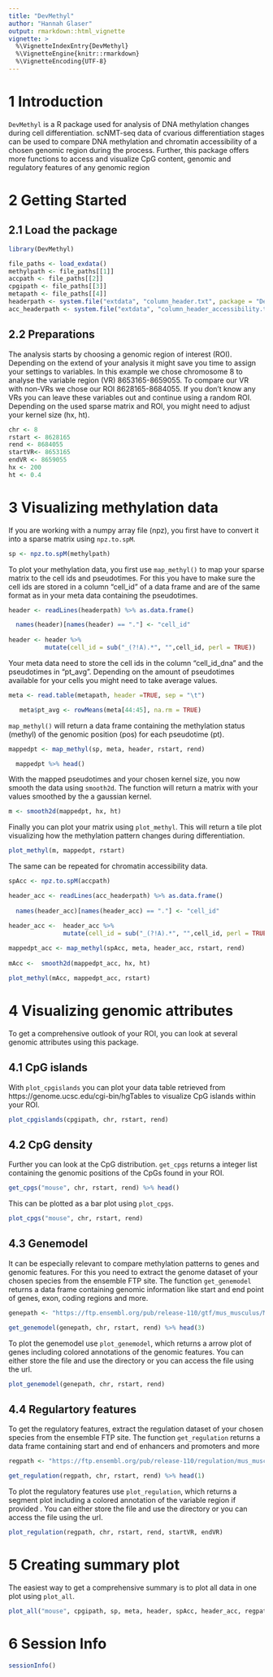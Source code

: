 ```yaml
---
title: "DevMethyl"
author: "Hannah Glaser"
output: rmarkdown::html_vignette
vignette: >
  %\VignetteIndexEntry{DevMethyl}
  %\VignetteEngine{knitr::rmarkdown}
  %\VignetteEncoding{UTF-8}
---
```


# 1 Introduction
  `DevMethyl` is a R package used for analysis of DNA methylation changes during cell differentiation. scNMT-seq data of cvarious differentiation stages can be used to compare DNA methylation and chromatin accessibility of a chosen genomic region during the process. Further, this package offers more functions to access and visualize CpG content, genomic and regulatory features of any genomic region  


# 2 Getting Started

## 2.1 Load the package
```r
library(DevMethyl)
```

```r
file_paths <- load_exdata() 
methylpath <- file_paths[[1]]
accpath <- file_paths[[2]]
cpgipath <- file_paths[[3]]
metapath <- file_paths[[4]]
headerpath <- system.file("extdata", "column_header.txt", package = "DevMethyl")
acc_headerpath <- system.file("extdata", "column_header_accessibility.txt", package = "DevMethyl")
```

## 2.2 Preparations
The analysis starts by choosing a genomic region of interest (ROI). Depending on the extend of your analysis it might save you time to assign your settings to variables. In this example we chose chromosome 8 to analyse the variable region (VR) 8653165-8659055. To compare our VR with non-VRs we chose our ROI 8628165-8684055. If you don't know any VRs you can leave these variables out and continue using a random ROI. Depending on the used sparse matrix and ROI, you might need to adjust your kernel size (hx, ht).
```r
chr <- 8
rstart <- 8628165
rend <- 8684055
startVR<- 8653165
endVR <- 8659055
hx <- 200
ht <- 0.4
```


# 3 Visualizing methylation data
If you are working with a numpy array file (npz), you first have to convert it into a sparse matrix using `npz.to.spM`.
```r
sp <- npz.to.spM(methylpath)
```

To plot your methylation data, you first use `map_methyl()` to map your sparse matrix to the cell ids and pseudotimes.
For this you have to make sure the cell ids are stored in a column "cell_id" of a data frame and are of the same format as in your meta data containing the pseudotimes.
```r
header <- readLines(headerpath) %>% as.data.frame()

  names(header)[names(header) == "."] <- "cell_id"
  
header <- header %>%
          mutate(cell_id = sub("_(?!A).*", "",cell_id, perl = TRUE))
```

Your meta data need to store the cell ids in the column "cell_id_dna" and the pseudotimes in "pt_avg".
Depending on the amount of pseudotimes available for your cells you might need to take average values. 
```r
meta <- read.table(metapath, header =TRUE, sep = "\t")

   meta$pt_avg <- rowMeans(meta[44:45], na.rm = TRUE)
```

`map_methyl()` will return a data frame containing the methylation status (methyl) of the genomic position (pos) for each pseudotime (pt).
```r
mappedpt <- map_methyl(sp, meta, header, rstart, rend)

  mappedpt %>% head()
```

With the mapped pseudotimes and your chosen kernel size, you now smooth the data using `smooth2d`. The function will return a matrix with your values smoothed by the a gaussian kernel.
```r
m <- smooth2d(mappedpt, hx, ht)
```

Finally you can plot your matrix using `plot_methyl`. This will return a tile plot visualizing how the methylation pattern changes during differentiation.
```r
plot_methyl(m, mappedpt, rstart)
```

The same can be repeated for chromatin accessibility data.
```r
spAcc <- npz.to.spM(accpath)

header_acc <- readLines(acc_headerpath) %>% as.data.frame()
 
  names(header_acc)[names(header_acc) == "."] <- "cell_id"

header_acc <-  header_acc %>%
               mutate(cell_id = sub("_(?!A).*", "",cell_id, perl = TRUE))
  
mappedpt_acc <- map_methyl(spAcc, meta, header_acc, rstart, rend)
  
mAcc <-  smooth2d(mappedpt_acc, hx, ht)
```

```r
plot_methyl(mAcc, mappedpt_acc, rstart)
```


# 4 Visualizing genomic attributes
To get a comprehensive outlook of your ROI, you can look at several genomic attributes using this package. 

## 4.1 CpG islands
With `plot_cpgislands` you can plot your data table retrieved from https://genome.ucsc.edu/cgi-bin/hgTables to visualize CpG islands within your ROI.
```r
plot_cpgislands(cpgipath, chr, rstart, rend)
```

## 4.2 CpG density
Further you can look at the CpG distribution. `get_cpgs` returns a integer list containing the genomic positions of the CpGs found in your ROI.
```r
get_cpgs("mouse", chr, rstart, rend) %>% head()
```

This can be plotted as a bar plot using `plot_cpgs`.
```r
plot_cpgs("mouse", chr, rstart, rend)
```

## 4.3 Genemodel
It can be especially relevant to compare methylation patterns to genes and genomic features. 
For this you need to extract the genome dataset of your chosen species from the ensemble FTP site. The function `get_genemodel` returns a data frame containing genomic information like start and end point of genes, exon, coding regions and more.
```r
genepath <- "https://ftp.ensembl.org/pub/release-110/gtf/mus_musculus/Mus_musculus.GRCm39.110.gtf.gz"

get_genemodel(genepath, chr, rstart, rend) %>% head(3)
```

To plot the genemodel use `plot_genemodel`, which returns a arrow plot of genes including colored annotations of the genomic features. You can either store the file and use the directory or you can access the file using the url.
```r
plot_genemodel(genepath, chr, rstart, rend)
```

## 4.4 Regulartory features
To get the regulatory features, extract the regulation dataset of your chosen species from the ensemble FTP site. The function `get_regulation` returns a data frame containing start and end of enhancers and promoters and more
```r
regpath <- "https://ftp.ensembl.org/pub/release-110/regulation/mus_musculus/mus_musculus.GRCm39.Regulatory_Build.regulatory_features.20221007.gff.gz"

get_regulation(regpath, chr, rstart, rend) %>% head(1)
```

To plot the regulatory features use `plot_regulation`, which returns a segment plot including a colored annotation of the variable region if provided . You can either store the file and use the directory or you can access the file using the url.
```r
plot_regulation(regpath, chr, rstart, rend, startVR, endVR)
```
  

# 5 Creating summary plot
The easiest way to get a comprehensive summary is to plot all data in one plot using `plot_all`. 
```r
plot_all("mouse", cpgipath, sp, meta, header, spAcc, header_acc, regpath, genepath, hx, ht, chr, rstart, rend, startVR, endVR)
```


# 6 Session Info
```r
sessionInfo()
```

